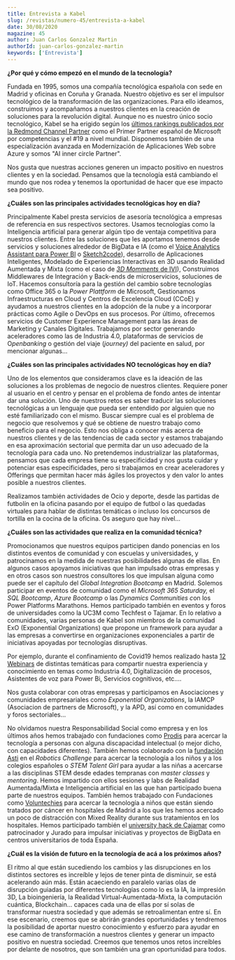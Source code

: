 ```yaml
---
title: Entrevista a Kabel
slug: /revistas/numero-45/entrevista-a-kabel
date: 30/08/2020
magazine: 45
author: Juan Carlos Gonzalez Martin
authorId: juan-carlos-gonzalez-martin
keywords: ['Entrevista']
---
```


**¿Por qué y cómo empezó en el mundo de la tecnología?**

Fundada en 1995, somos una compañía tecnológica española con sede en
Madrid y oficinas en Coruña y Granada. Nuestro objetivo es ser el
impulsor tecnológico de la transformación de las organizaciones. Para
ello ideamos, construimos y acompañamos a nuestros clientes en la
creación de soluciones para la revolución digital. Aunque no es nuestro
único socio tecnológico, Kabel se ha erigido según los [últimos rankings
publicados por la Redmond Channel
Partner](https://www.kabel.es/kabel-1a-empresa-de-espana-y-19o-del-mundo-en-el-ranking-de-competencias-microsoft-2/)
como el Primer Partner español de Microsoft por competencias y el \#19 a
nivel mundial. Disponemos también de una especialización avanzada en
Modernización de Aplicaciones Web sobre Azure y somos \"AI inner circle
Partner\".

Nos gusta que nuestras acciones generen un impacto positivo en nuestros
clientes y en la sociedad. Pensamos que la tecnología está cambiando el
mundo que nos rodea y tenemos la oportunidad de hacer que ese impacto
sea positivo.

**¿Cuáles son las principales actividades tecnológicas hoy en día?**

Principalmente Kabel presta servicios de asesoría tecnológica a empresas
de referencia en sus respectivos sectores. Usamos tecnologías como la
Inteligencia artificial para generar algún tipo de ventaja competitiva
para nuestros clientes. Entre las soluciones que les aportamos tenemos
desde servicios y soluciones alrededor de BigData e IA (como el [Voice
Analytics Assistant para Power
BI](https://www.youtube.com/watch?v=-02a69NidPA&feature=youtu.be) o
[Sketch2code](https://www.kabel.es/sketch2code/)), desarrollo de
Aplicaciones Inteligentes, Modelado de Experiencias Interactivas en 3D
usando Realidad Aumentada y Mixta (como el caso de [*3D Momments* de
IVI](https://youtu.be/j1YPuQ8-SE0)), Construimos Middlewares de
Integración y Back-ends de microservicios, soluciones de IoT. Hacemos
consultoría para la gestión del cambio sobre tecnologías como Office 365
o la *Power Plattform* de Microsoft, Gestionamos Infraestructuras en
Cloud y Centros de Excelencia Cloud (CCoE) y ayudamos a nuestros
clientes en la adopción de la nube y a incorporar prácticas como Agile o
DevOps en sus procesos. Por último, ofrecemos servicios de Customer
Experience Management para las áreas de Marketing y Canales Digitales.
Trabajamos por sector generando aceleradores como las de Industria 4.0,
plataformas de servicios de O*penbanking* o gestión del viaje
(*journey)* del paciente en salud, por mencionar algunas\...

**¿Cuáles son las principales actividades NO tecnológicas hoy en día?**

Uno de los elementos que consideramos clave es la ideación de las
soluciones a los problemas de negocio de nuestros clientes. Requiere
poner al usuario en el centro y pensar en el problema de fondo antes de
intentar dar una solución. Uno de nuestros retos es saber traducir las
soluciones tecnológicas a un lenguaje que pueda ser entendido por
alguien que no esté familiarizado con el mismo. Buscar siempre cual es
el problema de negocio que resolvemos y qué se obtiene de nuestro
trabajo como beneficio para el negocio. Esto nos obliga a conocer más
acerca de nuestros clientes y de las tendencias de cada sector y estamos
trabajando en esa aproximación sectorial que permita dar un uso adecuado
de la tecnología para cada uno. No pretendemos industrializar las
plataformas, pensamos que cada empresa tiene su especificidad y nos
gusta cuidar y potenciar esas especificidades, pero si trabajamos en
crear aceleradores y Offerings que permitan hacer más ágiles los
proyectos y den valor lo antes posible a nuestros clientes.

Realizamos también actividades de Ocio y deporte, desde las partidas de
futbolín en la oficina pasando por el equipo de futbol o las quedadas
virtuales para hablar de distintas temáticas o incluso los concursos de
tortilla en la cocina de la oficina. Os aseguro que hay nivel...

**¿Cuáles son las actividades que realiza en la comunidad técnica?**

Promocionamos que nuestros equipos participen dando ponencias en los
distintos eventos de comunidad y con escuelas y universidades, y
patrocinamos en la medida de nuestras posibilidades algunas de ellas. En
algunos casos apoyamos iniciativas que han impulsado otras empresas y en
otros casos son nuestros consultores los que impulsan alguna como puede
ser el capítulo del *Global Integration Bootcamp* en Madrid. Solemos
participar en eventos de comunidad como el *Microsoft 365 Saturday,* el
*SQL Bootcamp*, *Azure Bootcamp* o las *Dynamics Communities c*on los
Power Platforms Marathons. Hemos participado también en eventos y foros
de universidades como la UC3M como Techfest o Tajamar. En lo relativo a
comunidades, varias personas de Kabel son miembros de la comunidad ExO
(Exponential Organizations) que propone un framework para ayudar a las
empresas a convertirse en organizaciones exponenciales a partir de
iniciativas apoyadas por tecnologías disruptivas.

Por ejemplo, durante el confinamiento de Covid19 hemos realizado hasta
[12 Webinars](https://www.kabel.es/recursos/) de distintas temáticas
para compartir nuestra experiencia y conocimiento en temas como
Industria 4.0, Digitalización de procesos, Asistentes de voz para Power
Bi, Servicios cognitivos, etc....

Nos gusta colaborar con otras empresas y participamos en Asociaciones y
comunidades empresariales como *Exponential Organizations*, la IAMCP
(Asociacion de partners de Microsoft), y la APD, así como en comunidades
y foros sectoriales\...

No olvidamos nuestra Responsabilidad Social como empresa y en los
últimos años hemos trabajado con fundaciones como
[Prodis](https://www.fundacionprodis.org/) para acercar la tecnología a
personas con alguna discapacidad intelectual (o mejor dicho, con
capacidades diferentes). También hemos colaborado con la [fundación
Asti](https://www.fundacionctic.org/es/tags/fundacion-asti) en el
*Robotics Challenge* para acercar la tecnología a los niños y a los
colegios españoles o *STEM Talent Girl* para ayudar a las niñas a
acercarse a las disciplinas STEM desde edades tempranas con *master
classes* y *mentoring*. Hemos impartido con ellos sesiones y labs de
Realidad Aumentada/Mixta e Inteligencia artificial en las que han
participado buena parte de nuestros equipos. También hemos trabajado con
Fundaciones como [Voluntechies](https://www.voluntechies.org/en) para
acercar la tecnología a niños que están siendo tratados por cáncer en
hospitales de Madrid a los que les hemos acercado un poco de distracción
con Mixed Reality durante sus tratamientos en los hospitales. Hemos
participado también el [university hack de
Cajamar](https://www.cajamardatalab.com/datathon-cajamar-universityhack-2020/)
como patrocinador y Jurado para impulsar iniciativas y proyectos de
BigData en centros universitarios de toda España.

**¿Cuál es la visión de futuro en la tecnología de acá a los próximos
años?**

El ritmo al que están sucediendo los cambios y las disrupciones en los
distintos sectores es increíble y lejos de tener pinta de disminuir, se
está acelerando aún más. Están acaeciendo en paralelo varias olas de
disrupción guiadas por diferentes tecnologías como lo es la IA, la
impresión 3D, La bioingeniería, la Realidad Virtual-Aumentada-Mixta, la
computación cuántica, Blockchain... capaces cada una de ellas por sí
solas de transformar nuestra sociedad y que además se retroalimentan
entre sí. En ese escenario, creemos que se abrirán grandes oportunidades
y tendremos la posibilidad de aportar nuestro conocimiento y esfuerzo
para ayudar en ese camino de transformación a nuestros clientes y
generar un impacto positivo en nuestra sociedad. Creemos que tenemos
unos retos increíbles por delante de nosotros, que son también una gran
oportunidad para todos.
 
 
